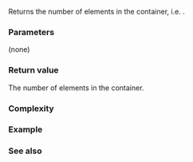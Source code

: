 {{cpp/container/list/title|size}}
{{cpp/container/list/navbar}}
{{dcl begin}}
{{dcl|until=c++11|
size_type size() const;
}}
{{dcl|since=c++11|
size_type size() const noexcept;
}}

{{dcl end}}

Returns the number of elements in the container, i.e. {{c|std::distance(begin(), end())}}.

===Parameters===
(none)

===Return value===
The number of elements in the container.

===Complexity===
{{rev begin}}
{{rev|until=c++11|Constant or linear.}}
{{rev|since=c++11|Constant.}}
{{rev end}}

===Example===
{{example
|The following code uses {{tt|size}} to display the number of elements in a {{lc|std::list}}:
|code=
#include &lt;iostream&gt;
#include &lt;list&gt;
 
int main()
{ 
    std::list&lt;int&gt; nums{1, 3, 5, 7};
 
    std::cout &lt;&lt; "nums contains " &lt;&lt; nums.size() &lt;&lt; " elements.\n";
}
|output=
nums contains 4 elements.
}}

===See also===
{{dsc begin}}
{{dsc inc|cpp/container/dsc empty|list}}
{{dsc inc|cpp/container/dsc max_size|list}}
{{dsc inc|cpp/container/dsc resize|list}}
{{dsc end}}

{{langlinks|de|es|fr|it|ja|pt|ru|zh}}